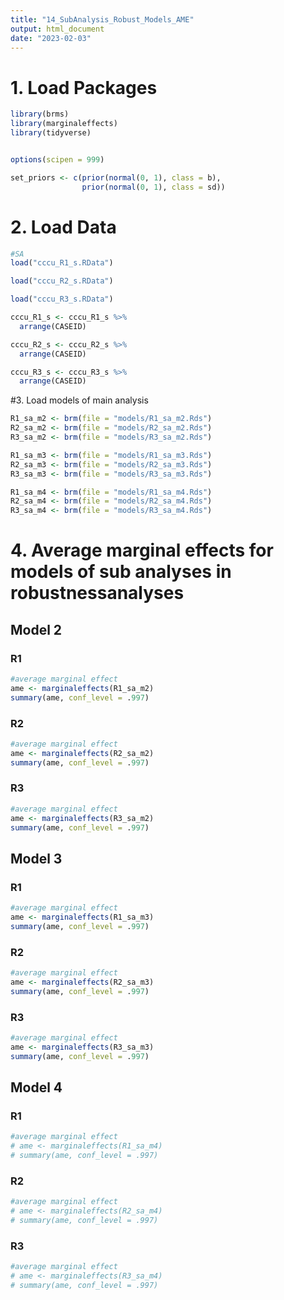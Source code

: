 ```yaml
---
title: "14_SubAnalysis_Robust_Models_AME"
output: html_document
date: "2023-02-03"
---
```


# 1. Load Packages
```r
library(brms)
library(marginaleffects)
library(tidyverse)


options(scipen = 999)

set_priors <- c(prior(normal(0, 1), class = b),
                prior(normal(0, 1), class = sd))
```

# 2. Load Data
```r
#SA
load("cccu_R1_s.RData")

load("cccu_R2_s.RData")

load("cccu_R3_s.RData")

```

```r

cccu_R1_s <- cccu_R1_s %>%
  arrange(CASEID)

cccu_R2_s <- cccu_R2_s %>%
  arrange(CASEID)

cccu_R3_s <- cccu_R3_s %>%
  arrange(CASEID)
```


#3. Load models of main analysis
```r


R1_sa_m2 <- brm(file = "models/R1_sa_m2.Rds")
R2_sa_m2 <- brm(file = "models/R2_sa_m2.Rds")
R3_sa_m2 <- brm(file = "models/R3_sa_m2.Rds")

R1_sa_m3 <- brm(file = "models/R1_sa_m3.Rds")
R2_sa_m3 <- brm(file = "models/R2_sa_m3.Rds")
R3_sa_m3 <- brm(file = "models/R3_sa_m3.Rds")

R1_sa_m4 <- brm(file = "models/R1_sa_m4.Rds")
R2_sa_m4 <- brm(file = "models/R2_sa_m4.Rds")
R3_sa_m4 <- brm(file = "models/R3_sa_m4.Rds")
```



# 4. Average marginal effects for models of sub analyses in robustnessanalyses

## Model 2

### R1
```r
#average marginal effect
ame <- marginaleffects(R1_sa_m2)
summary(ame, conf_level = .997)
```


### R2
```r
#average marginal effect
ame <- marginaleffects(R2_sa_m2)
summary(ame, conf_level = .997)
```


### R3
```r
#average marginal effect
ame <- marginaleffects(R3_sa_m2)
summary(ame, conf_level = .997)
```

## Model 3
### R1
```r
#average marginal effect
ame <- marginaleffects(R1_sa_m3)
summary(ame, conf_level = .997)
```


### R2
```r
#average marginal effect
ame <- marginaleffects(R2_sa_m3)
summary(ame, conf_level = .997)
```

### R3
```r
#average marginal effect
ame <- marginaleffects(R3_sa_m3)
summary(ame, conf_level = .997)
```

## Model 4
### R1
```r
#average marginal effect
# ame <- marginaleffects(R1_sa_m4)
# summary(ame, conf_level = .997)

```


### R2
```r
#average marginal effect
# ame <- marginaleffects(R2_sa_m4)
# summary(ame, conf_level = .997)

```


### R3
```r
#average marginal effect
# ame <- marginaleffects(R3_sa_m4)
# summary(ame, conf_level = .997)

```



